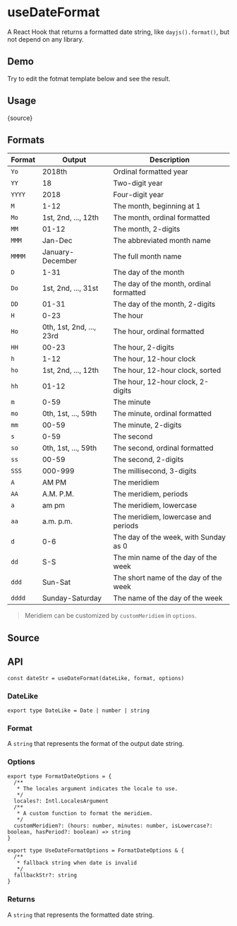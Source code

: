 # useDateFormat


<HooksType category="Utilities" />

A React Hook that returns a formatted date string, like `dayjs().format()`, but not depend on any library.

## Demo

Try to edit the fotmat template below and see the result.


<App />

## Usage


<RawCode>{source}</RawCode>

## Formats

| Format | Output                   | Description                             |
| ------ | ------------------------ | --------------------------------------- |
| `Yo`   | 2018th                   | Ordinal formatted year                  |
| `YY`   | 18                       | Two-digit year                          |
| `YYYY` | 2018                     | Four-digit year                         |
| `M`    | 1-12                     | The month, beginning at 1               |
| `Mo`   | 1st, 2nd, ..., 12th      | The month, ordinal formatted            |
| `MM`   | 01-12                    | The month, 2-digits                     |
| `MMM`  | Jan-Dec                  | The abbreviated month name              |
| `MMMM` | January-December         | The full month name                     |
| `D`    | 1-31                     | The day of the month                    |
| `Do`   | 1st, 2nd, ..., 31st      | The day of the month, ordinal formatted |
| `DD`   | 01-31                    | The day of the month, 2-digits          |
| `H`    | 0-23                     | The hour                                |
| `Ho`   | 0th, 1st, 2nd, ..., 23rd | The hour, ordinal formatted             |
| `HH`   | 00-23                    | The hour, 2-digits                      |
| `h`    | 1-12                     | The hour, 12-hour clock                 |
| `ho`   | 1st, 2nd, ..., 12th      | The hour, 12-hour clock, sorted         |
| `hh`   | 01-12                    | The hour, 12-hour clock, 2-digits       |
| `m`    | 0-59                     | The minute                              |
| `mo`   | 0th, 1st, ..., 59th      | The minute, ordinal formatted           |
| `mm`   | 00-59                    | The minute, 2-digits                    |
| `s`    | 0-59                     | The second                              |
| `so`   | 0th, 1st, ..., 59th      | The second, ordinal formatted           |
| `ss`   | 00-59                    | The second, 2-digits                    |
| `SSS`  | 000-999                  | The millisecond, 3-digits               |
| `A`    | AM PM                    | The meridiem                            |
| `AA`   | A.M. P.M.                | The meridiem, periods                   |
| `a`    | am pm                    | The meridiem, lowercase                 |
| `aa`   | a.m. p.m.                | The meridiem, lowercase and periods     |
| `d`    | 0-6                      | The day of the week, with Sunday as 0   |
| `dd`   | S-S                      | The min name of the day of the week     |
| `ddd`  | Sun-Sat                  | The short name of the day of the week   |
| `dddd` | Sunday-Saturday          | The name of the day of the week         |

> Meridiem can be customized by `customMeridiem` in `options`.

## Source


<Source />

## API

```tsx
const dateStr = useDateFormat(dateLike, format, options)
```

### DateLike

```tsx
export type DateLike = Date | number | string
```

### Format

A `string` that represents the format of the output date string.

### Options

```tsx
export type FormatDateOptions = {
  /**
   * The locales argument indicates the locale to use.
   */
  locales?: Intl.LocalesArgument
  /**
   * A custom function to format the meridiem.
   */
  customMeridiem?: (hours: number, minutes: number, isLowercase?: boolean, hasPeriod?: boolean) => string
}

export type UseDateFormatOptions = FormatDateOptions & {
  /**
   * fallback string when date is invalid
   */
  fallbackStr?: string
}
```

### Returns

A `string` that represents the formatted date string.
